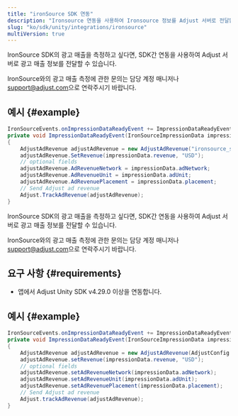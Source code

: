 ```yaml
---
title: "ironSource SDK 연동"
description: "Ironsource 연동을 사용하여 Ironsource 정보를 Adjust 서버로 전달합니다."
slug: "ko/sdk/unity/integrations/ironsource"
multiVersion: true
---
```


<SdkVersion version="v5">

IronSource SDK의 광고 매출을 측정하고 싶다면, SDK간 연동을 사용하여 Adjust 서버로 광고 매출 정보를 전달할 수 있습니다.

<Callout type="note">

IronSource와의 광고 매출 측정에 관한 문의는 담당 계정 매니저나 [support@adjust.com](mailto:support@adjust.com)으로 연락주시기 바랍니다.

</Callout>

## 예시 {#example}

```cs
IronSourceEvents.onImpressionDataReadyEvent += ImpressionDataReadyEvent;
private void ImpressionDataReadyEvent(IronSourceImpressionData impressionData)
{
    AdjustAdRevenue adjustAdRevenue = new AdjustAdRevenue("ironsource_sdk");
    adjustAdRevenue.SetRevenue(impressionData.revenue, "USD");
    // optional fields
    adjustAdRevenue.AdRevenueNetwork = impressionData.adNetwork;
    adjustAdRevenue.AdRevenueUnit = impressionData.adUnit;
    adjustAdRevenue.AdRevenuePlacement = impressionData.placement;
    // Send Adjust ad revenue
    Adjust.TrackAdRevenue(adjustAdRevenue);
}
```

</SdkVersion>
<SdkVersion version="v4">

IronSource SDK의 광고 매출을 측정하고 싶다면, SDK간 연동을 사용하여 Adjust 서버로 광고 매출 정보를 전달할 수 있습니다.

<Callout type="note">

IronSource와의 광고 매출 측정에 관한 문의는 담당 계정 매니저나 [support@adjust.com](mailto:support@adjust.com)으로 연락주시기 바랍니다.

</Callout>

## 요구 사항 {#requirements}

-  앱에서 Adjust Unity SDK v4\.29\.0 이상을 연동합니다.

## 예시 {#example}

```cs
IronSourceEvents.onImpressionDataReadyEvent += ImpressionDataReadyEvent;
private void ImpressionDataReadyEvent(IronSourceImpressionData impressionData)
{
    AdjustAdRevenue adjustAdRevenue = new AdjustAdRevenue(AdjustConfig.AdjustAdRevenueSourceIronSource);
    adjustAdRevenue.setRevenue(impressionData.revenue, "USD");
    // optional fields
    adjustAdRevenue.setAdRevenueNetwork(impressionData.adNetwork);
    adjustAdRevenue.setAdRevenueUnit(impressionData.adUnit);
    adjustAdRevenue.setAdRevenuePlacement(impressionData.placement);
    // Send Adjust ad revenue
    Adjust.trackAdRevenue(adjustAdRevenue);
}
```

</SdkVersion>
